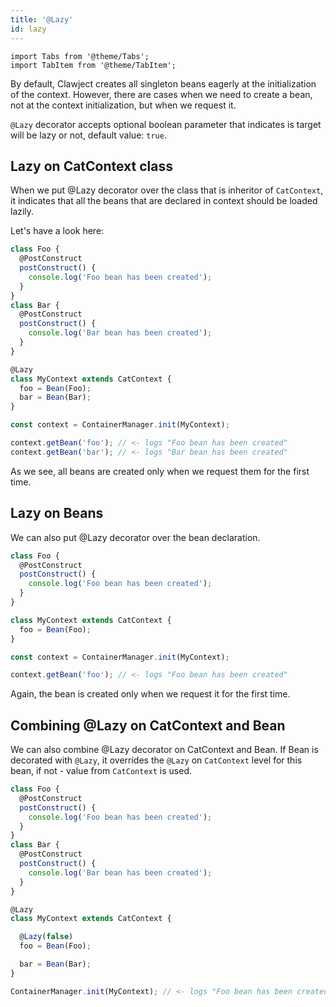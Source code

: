 ```yaml
---
title: '@Lazy'
id: lazy
---
```




```mdx-code-block
import Tabs from '@theme/Tabs';
import TabItem from '@theme/TabItem';
```

By default, Clawject creates all singleton beans eagerly at the initialization of the context.
However, there are cases when we need to create a bean,
not at the context initialization, but when we request it.

`@Lazy` decorator accepts optional boolean parameter that indicates is target will be lazy or not, default value: `true`.

## Lazy on CatContext class

When we put @Lazy decorator over the class that is inheritor of `CatContext`,
it indicates that all the beans that are declared in context should be loaded lazily.

Let's have a look here:

```ts
class Foo {
  @PostConstruct
  postConstruct() {
    console.log('Foo bean has been created');
  }
}
class Bar {
  @PostConstruct
  postConstruct() {
    console.log('Bar bean has been created');
  }
}

@Lazy
class MyContext extends CatContext {
  foo = Bean(Foo);
  bar = Bean(Bar);
}

const context = ContainerManager.init(MyContext);

context.getBean('foo'); // <- logs "Foo bean has been created"
context.getBean('bar'); // <- logs "Bar bean has been created"
```

As we see, all beans are created only when we request them for the first time.

## Lazy on Beans

We can also put @Lazy decorator over the bean declaration.

```ts
class Foo {
  @PostConstruct
  postConstruct() {
    console.log('Foo bean has been created');
  }
}

class MyContext extends CatContext {
  foo = Bean(Foo);
}

const context = ContainerManager.init(MyContext);

context.getBean('foo'); // <- logs "Foo bean has been created"
```

Again, the bean is created only when we request it for the first time.

## Combining @Lazy on CatContext and Bean

We can also combine @Lazy decorator on CatContext and Bean.
If Bean is decorated with `@Lazy`, it overrides the `@Lazy` on `CatContext` level for this bean,
if not - value from `CatContext` is used.

```ts
class Foo {
  @PostConstruct
  postConstruct() {
    console.log('Foo bean has been created');
  }
}
class Bar {
  @PostConstruct
  postConstruct() {
    console.log('Bar bean has been created');
  }
}

@Lazy
class MyContext extends CatContext {

  @Lazy(false)
  foo = Bean(Foo);

  bar = Bean(Bar);
}

ContainerManager.init(MyContext); // <- logs "Foo bean has been created"
```
